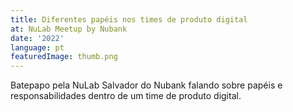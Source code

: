 ```yaml
---
title: Diferentes papéis nos times de produto digital
at: NuLab Meetup by Nubank
date: '2022'
language: pt
featuredImage: thumb.png
---
```


Batepapo pela NuLab Salvador do Nubank falando sobre papéis e responsabilidades dentro de um time de produto digital.
